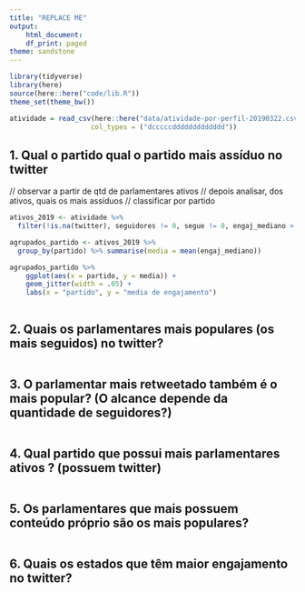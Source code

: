 ```yaml
---
title: "REPLACE ME"
output:
    html_document:
    df_print: paged
theme: sandstone
---
```


```r
library(tidyverse)
library(here)
source(here::here("code/lib.R"))
theme_set(theme_bw())
```

```r
atividade = read_csv(here::here("data/atividade-por-perfil-20190322.csv"), 
                    col_types = ("dcccccddddddddddddd")) 

```

## 1.  Qual o partido qual o partido mais assíduo  no twitter
// observar a partir de qtd de parlamentares ativos
// depois analisar, dos ativos, quais os mais assíduos
// classificar por partido

```r

ativos_2019 <- atividade %>% 
  filter(!is.na(twitter), seguidores != 0, segue != 0, engaj_mediano > 20, engaj_mediano_proprio > 20, engaj_total_retweet > 0)

agrupados_partido <- ativos_2019 %>%
  group_by(partido) %>% summarise(media = mean(engaj_mediano))

agrupados_partido %>%
    ggplot(aes(x = partido, y = media)) + 
    geom_jitter(width = .05) +
    labs(x = "partido", y = "media de engajamento")
  

```


## 2. Quais os parlamentares mais populares (os mais seguidos) no twitter? 

```r

```


## 3. O parlamentar mais retweetado também é o mais popular? (O alcance depende da quantidade de seguidores?)

```r

```


## 4. Qual partido que possui mais parlamentares ativos ? (possuem twitter)

```r

```


## 5. Os parlamentares que mais possuem conteúdo próprio são os mais populares?

```r

```

## 6. Quais os estados que têm maior engajamento no twitter?
